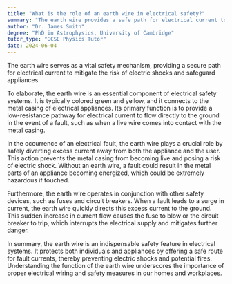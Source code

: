 ```yaml
---
title: "What is the role of an earth wire in electrical safety?"
summary: "The earth wire provides a safe path for electrical current to prevent electric shocks and protect appliances."
author: "Dr. James Smith"
degree: "PhD in Astrophysics, University of Cambridge"
tutor_type: "GCSE Physics Tutor"
date: 2024-06-04
---
```


The earth wire serves as a vital safety mechanism, providing a secure path for electrical current to mitigate the risk of electric shocks and safeguard appliances.

To elaborate, the earth wire is an essential component of electrical safety systems. It is typically colored green and yellow, and it connects to the metal casing of electrical appliances. Its primary function is to provide a low-resistance pathway for electrical current to flow directly to the ground in the event of a fault, such as when a live wire comes into contact with the metal casing.

In the occurrence of an electrical fault, the earth wire plays a crucial role by safely diverting excess current away from both the appliance and the user. This action prevents the metal casing from becoming live and posing a risk of electric shock. Without an earth wire, a fault could result in the metal parts of an appliance becoming energized, which could be extremely hazardous if touched.

Furthermore, the earth wire operates in conjunction with other safety devices, such as fuses and circuit breakers. When a fault leads to a surge in current, the earth wire quickly directs this excess current to the ground. This sudden increase in current flow causes the fuse to blow or the circuit breaker to trip, which interrupts the electrical supply and mitigates further danger.

In summary, the earth wire is an indispensable safety feature in electrical systems. It protects both individuals and appliances by offering a safe route for fault currents, thereby preventing electric shocks and potential fires. Understanding the function of the earth wire underscores the importance of proper electrical wiring and safety measures in our homes and workplaces.
    